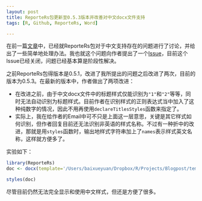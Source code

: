 ```yaml
---
layout: post
title: ReporteRs包更新至0.5.3版本并改善对中文docx文件支持
tags: [R, Github, ReporteRs, Word]

---
```


在前一篇[文章][previous]中，已经就ReporteRs包对于中文支持存在的问题进行了讨论，并给出了一些简单地处理办法。我也就这个问题向作者提出了一个[Issue][myissue]，目前这个Issue已经关闭，问题已经基本算是阶段性解决。

之前ReporteRs包得版本是0.5.1，改进了我所提出的问题之后改进了两次，目前的版本为0.5.3。在最新的版本中，作者做出了两项改进：

- 在改进之前，由于中文docx文件中的标题样式仅能识别为`"1"`和`"2"`等等，同时无法自动识别为标题样式。目前作者在识别样式的正则表达式当中加入了这种纯数字的情况，因此不用再使用`declareTitlesStyles`函数来指定了。
- 实际上，我在给作者的Email中可不只是上面这一层意思，关键是其它样式如何识别，但作者回复目前还无法识别非英语的样式名称。不过有一种折中的改进，那就是用`styles`函数时，输出地样式字符串加上了`names`表示样式英文名称，这样就方便多了。

实验如下：

```r
library(ReporteRs)
doc <- docx(template='/Users/baixueyuan/Dropbox/R/Projects/Blogpost/templateInSimplifiedChinese.docx')
```

```r
styles(doc)
```

尽管目前仍然无法完全显示和使用中文样式，但还是方便了很多。

[previous]: {% post_url 2014-04-29-ReporteRs-and-Chinese-docx %}
[myissue]: https://github.com/davidgohel/ReporteRs/issues/8
